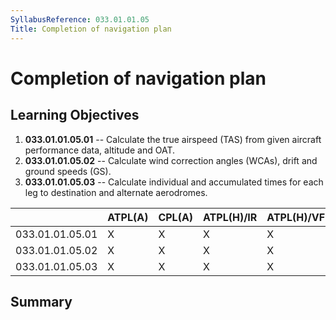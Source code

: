 ```yaml
---
SyllabusReference: 033.01.01.05
Title: Completion of navigation plan
---
```


# Completion of navigation plan

## Learning Objectives

1.  **033.01.01.05.01** -- Calculate the true airspeed (TAS) from given aircraft
    performance data, altitude and OAT.
2.  **033.01.01.05.02** -- Calculate wind correction angles (WCAs), drift and
    ground speeds (GS).
3.  **033.01.01.05.03** -- Calculate individual and accumulated times for each
    leg to destination and alternate aerodromes.

|                 | ATPL(A) | CPL(A) | ATPL(H)/IR | ATPL(H)/VFR | CPL(H) | IR  | CBIR(A) |
| --------------- | ------- | ------ | ---------- | ----------- | ------ | --- | ------- |
| 033.01.01.05.01 | X       | X      | X          | X           | X      |     |         |
| 033.01.01.05.02 | X       | X      | X          | X           | X      |     |         |
| 033.01.01.05.03 | X       | X      | X          | X           | X      |     |         |

## Summary
